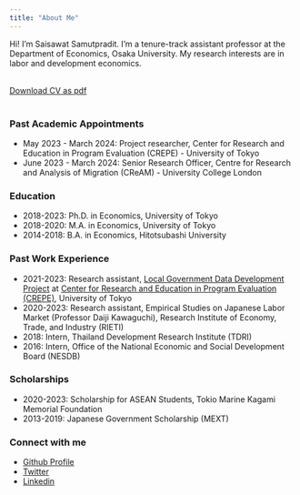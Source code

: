 ```yaml
---
title: "About Me"
---
```


<!-- <div style= "float:right;position: relative; top: 70px;right:200px;width:200px;height:200px;"> -->
<!-- ```{r pressure, echo=FALSE} -->
<!-- knitr::include_graphics("photopic.jpg") -->
<!-- ``` -->
<!-- </div> -->

Hi! I'm Saisawat Samutpradit. I'm a tenure-track assistant professor at the Department of Economics, Osaka University. My research interests are in labor and development economics.
\
\

[Download CV as pdf](https://drive.google.com/file/d/1aNwUhzZ6ktJqRwqa5kiUWE5wB4l0E1Eb/view?usp=drive_link)
\
\

### Past Academic Appointments
- May 2023 - March 2024: Project researcher, Center for Research and Education in Program Evaluation (CREPE) - University of Tokyo
- June 2023 - March 2024: Senior Research Officer, Centre for Research and Analysis of Migration (CReAM) - University College London

### Education 
- 2018-2023: Ph.D. in Economics, University of Tokyo
- 2018-2020: M.A. in Economics, University of Tokyo
- 2014-2018: B.A. in Economics, Hitotsubashi University

### Past Work Experience
- 2021-2023: Research assistant, [Local Government Data Development Project](https://web.iss.u-tokyo.ac.jp/jichitai_data/en/) at [Center for Research and Education in Program Evaluation (CREPE)](http://www.crepe.e.u-tokyo.ac.jp/en/index.html), University of Tokyo
- 2020-2023: Research assistant, Empirical Studies on Japanese Labor Market (Professor Daiji Kawaguchi), Research Institute of Economy, Trade, and Industry (RIETI)
- 2018: Intern, Thailand Development Research Institute (TDRI)
- 2016: Intern, Office of the National Economic and Social Development Board (NESDB)

### Scholarships
- 2020-2023: Scholarship for ASEAN Students, Tokio Marine Kagami Memorial Foundation
- 2013-2019: Japanese Government Scholarship (MEXT)

### Connect with me
- [Github Profile](https://github.com/s-saisw)
- [Twitter](https://twitter.com/saisawatSamut)
- [Linkedin](https://www.linkedin.com/in/saisawat-samutpradit-ab64351b7/)